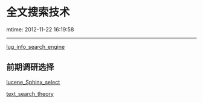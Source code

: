 = 全文搜索技术 =
mtime: 2012-11-22 16:19:58 
----

[[lug_info_search_engine]]
== 前期调研选择 ==

[[lucene_Sphinx_select]]

[[text_search_theory]]
